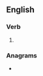 ==English==

===Verb===
{{head|en|present participle}}

# {{present participle of|depose|lang=en|nocat=1}}

===Anagrams===
* {{l|en|pidgeons}}